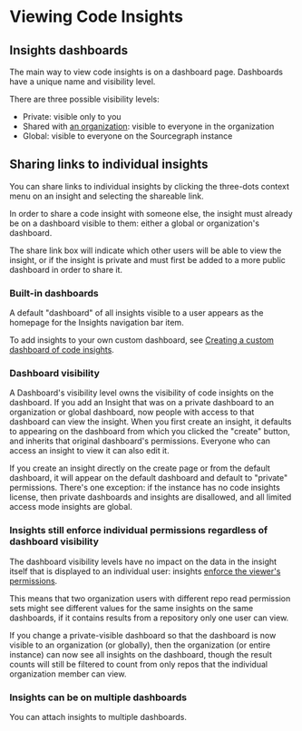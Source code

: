 # Viewing Code Insights

## Insights dashboards

The main way to view code insights is on a dashboard page. Dashboards have a unique name and visibility level.

There are three possible visibility levels:

- Private: visible only to you
- Shared with [an organization](/admin/organizations): visible to everyone in the organization
- Global: visible to everyone on the Sourcegraph instance

## Sharing links to individual insights

You can share links to individual insights by clicking the three-dots context menu on an insight and selecting the shareable link.

In order to share a code insight with someone else, the insight must already be on a dashboard visible to them: either a global or organization's dashboard.

The share link box will indicate which other users will be able to view the insight, or if the insight is private and must first be added to a more public dashboard in order to share it.

### Built-in dashboards

A default "dashboard" of all insights visible to a user appears as the homepage for the Insights navigation bar item.

To add insights to your own custom dashboard, see [Creating a custom dashboard of code insights](/code_insights/how-tos/creating_a_custom_dashboard_of_code_insights).

### Dashboard visibility

A Dashboard's visibility level owns the visibility of code insights on the dashboard. If you add an Insight that was on a private dashboard to an organization or global dashboard, now people with access to that dashboard can view the insight. When you first create an insight, it defaults to appearing on the dashboard from which you clicked the "create" button, and inherits that original dashboard's permissions. Everyone who can access an insight to view it can also edit it.

If you create an insight directly on the create page or from the default dashboard, it will appear on the default dashboard and default to "private" permissions. There's one exception: if the instance has no code insights license, then private dashboards and insights are disallowed, and all limited access mode insights are global.

### Insights still enforce individual permissions regardless of dashboard visibility

The dashboard visibility levels have no impact on the data in the insight itself that is displayed to an individual user: insights [enforce the viewer's permissions](/code_insights/explanations/administration_and_security_of_code_insights#code-insights-enforce-user-permissions).

This means that two organization users with different repo read permission sets might see different values for the same insights on the same dashboards, if it contains results from a repository only one user can view.

If you change a private-visible dashboard so that the dashboard is now visible to an organization (or globally), then the organization (or entire instance) can now see all insights on the dashboard, though the result counts will still be filtered to count from only repos that the individual organization member can view.

### Insights can be on multiple dashboards

You can attach insights to multiple dashboards.
